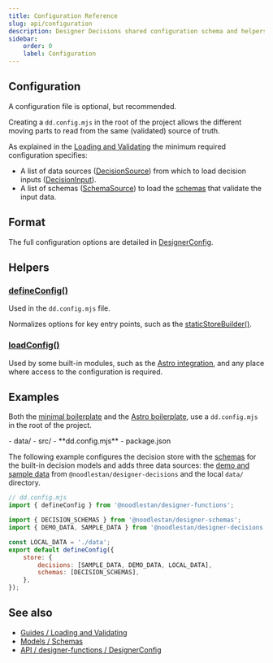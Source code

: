 ```yaml
---
title: Configuration Reference
slug: api/configuration
description: Designer Decisions shared configuration schema and helpers.
sidebar:
    order: 0
    label: Configuration
---
```




<LibraryStatus />

## Configuration

A configuration file is optional, but recommended.

Creating a `dd.config.mjs` in the root of the project allows the different moving parts to read from the same (validated) source of truth.

As explained in the [Loading and Validating](/guides/loading-and-validating-design-decisions/) the minimum required configuration specifies:

-   A list of data sources ([DecisionSource](/api/designer-decisions/Meta/Types/DecisionSource)) from which to load decision inputs ([DecisionInput](/api/designer-decisions/Inputs/Types/DecisionInput/)).
-   A list of schemas ([SchemaSource](/api/designer-decisions/Meta/Types/SchemaSource)) to load the [schemas](/models/schemas) that validate the input data.

## Format

The full configuration options are detailed in [DesignerConfig](/api/designer-functions/Config/Types/DesignerConfig).

## Helpers

### [defineConfig()](/api/designer-functions/Config/defineConfig)

Used in the `dd.config.mjs` file.

Normalizes options for key entry points, such as the [staticStoreBuilder()](/api/designer-functions/Builder/staticStoreBuilder).

### [loadConfig()](/api/designer-functions/Config/loadConfig)

Used by some built-in modules, such as the [Astro integration](/integrations/Astro), and any place where access to the configuration is required.

## Examples

Both the [minimal boilerplate](/examples/boilerplates/#minimal) and the [Astro boilerplate](/examples/boilerplates/#astrostarlight), use a `dd.config.mjs` in the root of the project.

<FileTree>
- data/
- src/
- **dd.config.mjs**
- package.json

</FileTree>

The following example configures the decision store with the [schemas](https://github.com/noodlestan/designer/blob/main/packages/libs/designer-schemas/src/constants.ts) for the built-in decision models and adds three data sources: the [demo and sample data](https://github.com/noodlestan/designer/blob/main/packages/libs/designer-decisions/src/meta/data/constants.ts) from `@noodlestan/designer-decisions` and the local `data/` directory.

```js
// dd.config.mjs
import { defineConfig } from '@noodlestan/designer-functions';

import { DECISION_SCHEMAS } from '@noodlestan/designer-schemas';
import { DEMO_DATA, SAMPLE_DATA } from '@noodlestan/designer-decisions';

const LOCAL_DATA = './data';
export default defineConfig({
    store: {
        decisions: [SAMPLE_DATA, DEMO_DATA, LOCAL_DATA],
        schemas: [DECISION_SCHEMAS],
    },
});
```

## See also

-   [Guides / Loading and Validating](/guides/loading-and-validating-design-decisions/)
-   [Models / Schemas](/models/schemas/)
-   [API / designer-functions / DesignerConfig](/api/designer-functions/Config/Types/DesignerConfig)
